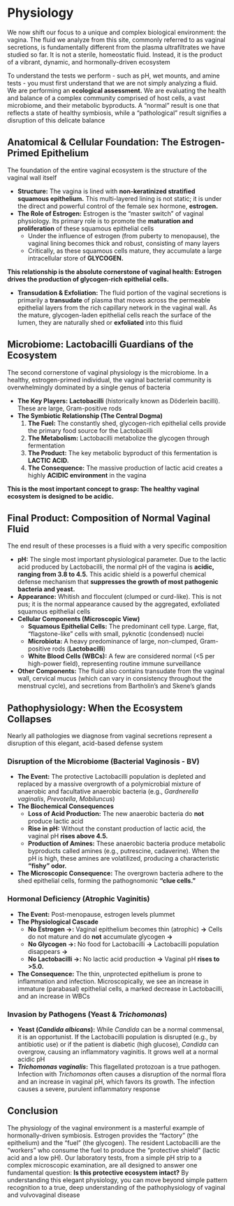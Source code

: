 # Physiology {-}

We now shift our focus to a unique and complex biological environment: the vagina. The fluid we analyze from this site, commonly referred to as vaginal secretions, is fundamentally different from the plasma ultrafiltrates we have studied so far. It is not a sterile, homeostatic fluid. Instead, it is the product of a vibrant, dynamic, and hormonally-driven ecosystem

To understand the tests we perform - such as pH, wet mounts, and amine tests - you must first understand that we are not simply analyzing a fluid. We are performing an **ecological assessment.** We are evaluating the health and balance of a complex community comprised of host cells, a vast microbiome, and their metabolic byproducts. A "normal" result is one that reflects a state of healthy symbiosis, while a "pathological" result signifies a disruption of this delicate balance

## **Anatomical & Cellular Foundation: The Estrogen-Primed Epithelium** {-}

The foundation of the entire vaginal ecosystem is the structure of the vaginal wall itself

*   **Structure:** The vagina is lined with **non-keratinized stratified squamous epithelium.** This multi-layered lining is not static; it is under the direct and powerful control of the female sex hormone, **estrogen.**
*   **The Role of Estrogen:** Estrogen is the "master switch" of vaginal physiology. Its primary role is to promote the **maturation and proliferation** of these squamous epithelial cells
    *   Under the influence of estrogen (from puberty to menopause), the vaginal lining becomes thick and robust, consisting of many layers
    *   Critically, as these squamous cells mature, they accumulate a large intracellular store of **GLYCOGEN.**

**This relationship is the absolute cornerstone of vaginal health: Estrogen drives the production of glycogen-rich epithelial cells.**

*   **Transudation & Exfoliation:** The fluid portion of the vaginal secretions is primarily a **transudate** of plasma that moves across the permeable epithelial layers from the rich capillary network in the vaginal wall. As the mature, glycogen-laden epithelial cells reach the surface of the lumen, they are naturally shed or **exfoliated** into this fluid

## **Microbiome: Lactobacilli Guardians of the Ecosystem** {-}

The second cornerstone of vaginal physiology is the microbiome. In a healthy, estrogen-primed individual, the vaginal bacterial community is overwhelmingly dominated by a single genus of bacteria

*   **The Key Players:** **Lactobacilli** (historically known as Döderlein bacilli). These are large, Gram-positive rods
*   **The Symbiotic Relationship (The Central Dogma)**
    1.  **The Fuel:** The constantly shed, glycogen-rich epithelial cells provide the primary food source for the Lactobacilli
    2.  **The Metabolism:** Lactobacilli metabolize the glycogen through fermentation
    3.  **The Product:** The key metabolic byproduct of this fermentation is **LACTIC ACID.**
    4.  **The Consequence:** The massive production of lactic acid creates a highly **ACIDIC environment** in the vagina

**This is the most important concept to grasp: The healthy vaginal ecosystem is designed to be acidic.**

## **Final Product: Composition of Normal Vaginal Fluid** {-}

The end result of these processes is a fluid with a very specific composition

*   **pH:** The single most important physiological parameter. Due to the lactic acid produced by Lactobacilli, the normal pH of the vagina is **acidic, ranging from 3.8 to 4.5.** This acidic shield is a powerful chemical defense mechanism that **suppresses the growth of most pathogenic bacteria and yeast.**
*   **Appearance:** Whitish and flocculent (clumped or curd-like). This is not pus; it is the normal appearance caused by the aggregated, exfoliated squamous epithelial cells
*   **Cellular Components (Microscopic View)**
    *   **Squamous Epithelial Cells:** The predominant cell type. Large, flat, "flagstone-like" cells with small, pyknotic (condensed) nuclei
    *   **Microbiota:** A heavy predominance of large, non-clumped, Gram-positive rods (**Lactobacilli**)
    *   **White Blood Cells (WBCs):** A few are considered normal (<5 per high-power field), representing routine immune surveillance
*   **Other Components:** The fluid also contains transudate from the vaginal wall, cervical mucus (which can vary in consistency throughout the menstrual cycle), and secretions from Bartholin's and Skene's glands

## **Pathophysiology: When the Ecosystem Collapses** {-}

Nearly all pathologies we diagnose from vaginal secretions represent a disruption of this elegant, acid-based defense system

### **Disruption of the Microbiome (Bacterial Vaginosis - BV)** {-}

*   **The Event:** The protective Lactobacilli population is depleted and replaced by a massive overgrowth of a polymicrobial mixture of anaerobic and facultative anaerobic bacteria (e.g., *Gardnerella vaginalis*, *Prevotella*, *Mobiluncus*)
*   **The Biochemical Consequences**
    *   **Loss of Acid Production:** The new anaerobic bacteria do **not** produce lactic acid
    *   **Rise in pH:** Without the constant production of lactic acid, the vaginal pH **rises above 4.5.**
    *   **Production of Amines:** These anaerobic bacteria produce metabolic byproducts called amines (e.g., putrescine, cadaverine). When the pH is high, these amines are volatilized, producing a characteristic **"fishy" odor.**
*   **The Microscopic Consequence:** The overgrown bacteria adhere to the shed epithelial cells, forming the pathognomonic **"clue cells."**

### **Hormonal Deficiency (Atrophic Vaginitis)** {-}

*   **The Event:** Post-menopause, estrogen levels plummet
*   **The Physiological Cascade**
    *   **No Estrogen →:** Vaginal epithelium becomes thin (atrophic) **→** Cells do not mature and do **not** accumulate glycogen **→**
    *   **No Glycogen →:** No food for Lactobacilli **→** Lactobacilli population disappears **→**
    *   **No Lactobacilli →:** No lactic acid production **→** Vaginal pH **rises to >5.0.**
*   **The Consequence:** The thin, unprotected epithelium is prone to inflammation and infection. Microscopically, we see an increase in immature (parabasal) epithelial cells, a marked decrease in Lactobacilli, and an increase in WBCs

### **Invasion by Pathogens (Yeast & *Trichomonas*)** {-}

*   **Yeast (*Candida albicans*):** While *Candida* can be a normal commensal, it is an opportunist. If the Lactobacilli population is disrupted (e.g., by antibiotic use) or if the patient is diabetic (high glucose), *Candida* can overgrow, causing an inflammatory vaginitis. It grows well at a normal acidic pH
*   ***Trichomonas vaginalis*:** This flagellated protozoan is a true pathogen. Infection with *Trichomonas* often causes a disruption of the normal flora and an increase in vaginal pH, which favors its growth. The infection causes a severe, purulent inflammatory response

## **Conclusion** {-}

The physiology of the vaginal environment is a masterful example of hormonally-driven symbiosis. Estrogen provides the "factory" (the epithelium) and the "fuel" (the glycogen). The resident Lactobacilli are the "workers" who consume the fuel to produce the "protective shield" (lactic acid and a low pH). Our laboratory tests, from a simple pH strip to a complex microscopic examination, are all designed to answer one fundamental question: **Is this protective ecosystem intact?** By understanding this elegant physiology, you can move beyond simple pattern recognition to a true, deep understanding of the pathophysiology of vaginal and vulvovaginal disease
